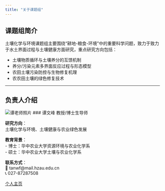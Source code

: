 ```yaml
---
title: "关于课题组"
---
```


## 课题组简介

土壤化学与环境课题组主要围绕“耕地-粮食-环境”中的重要科学问题，致力于致力于水土界面过程与土壤健康方面研究，重点研究方向包括：

- 土壤物质循环与土壤养分的互馈机制
- 养分/污染元素多界面反应过程与形态模型
- 农田土壤污染防控与生物修复机理
- 农农田土壤的绿色修复技术

---

## 负责人介绍

<div class="profile-card">
![谭老师照片](assets/images/tanwenfeng.jpg)
### 谭文峰 教授/博士生导师

**研究方向**：  
土壤化学与环境、土壤健康与农业绿色发展

**教育背景**：  
- 博士：华中农业大学资源环境与农业化学系  
- 硕士：华中农业大学土壤与农业化学系  

**联系方式**：  
📧 tanwf@mail.hzau.edu.cn  
📞 027-87287508    

[个人主页](https://zyhj.hzau.edu.cn/info/1183/7552.htm)
</div>
